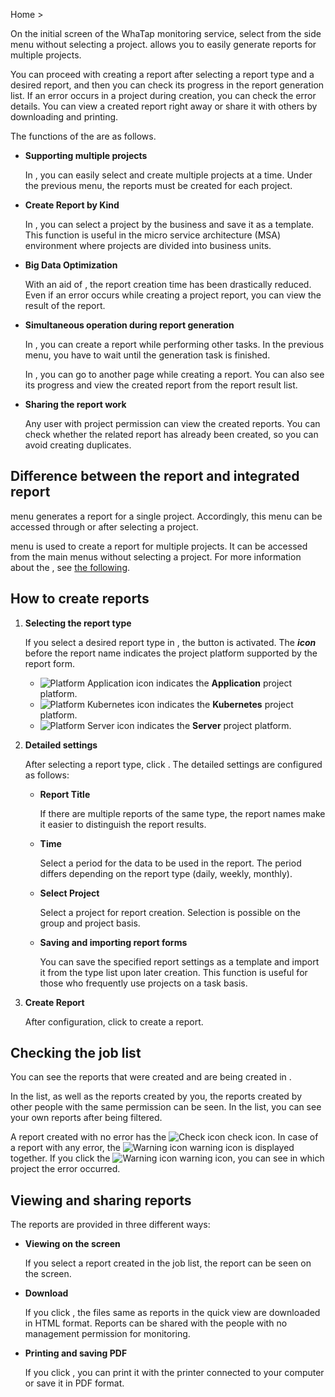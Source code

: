 Home &gt; <Cmdname sid="side_integratedReport" className="uitext" />

On the initial screen of the WhaTap monitoring service, select <Cmdname sid="side_integratedReport" className="uitext" /> from the side menu without selecting a project. <Cmdname sid="side_integratedReport" className="uitext" /> allows you to easily generate reports for multiple projects. 

You can proceed with creating a report after selecting a report type and a desired report, and then you can check its progress in the report generation list. If an error occurs in a project during creation, you can check the error details. You can view a created report right away or share it with others by downloading and printing.

<ImgLang img='integration_report_01.png' />

The functions of the <Cmdname sid="side_integratedReport" className="uitext" /> are as follows.

- **Supporting multiple projects**

  In <Cmdname sid="side_integratedReport" className="uitext" />, you can easily select and create multiple projects at a time. Under the previous <Cmdname sid="side_report" className="uitext" /> menu, the reports must be created for each project.

- **Create Report by Kind**

  In <Cmdname sid="create_report" className="uitext" />, you can select a project by the business and save it as a template. This function is useful in the micro service architecture (MSA) environment where projects are divided into business units.

- **Big Data Optimization**

  With an aid of <Cmdname sid="side_integratedReport" className="uitext" />, the report creation time has been drastically reduced. Even if an error occurs while creating a project report, you can view the result of the report.

- **Simultaneous operation during report generation**

  In <Cmdname sid="side_integratedReport" className="uitext" />, you can create a report while performing other tasks. In the previous <Cmdname sid="side_report" className="uitext" /> menu, you have to wait until the generation task is finished.

  In <Cmdname sid="side_integratedReport" className="uitext" />, you can go to another page while creating a report. You can also see its progress and view the created report from the report result list.

- **Sharing the report work**

  Any user with project permission can view the created reports. You can check whether the related report has already been created, so you can avoid creating duplicates.

## Difference between the report and integrated report

<Cmdname sid="side_report" className="uitext" /> menu generates a report for a single project. Accordingly, this menu can be accessed through <Cmdname sid="side_reportStat" className="uitext" /> or <Cmdname sid="side_report" className="uitext" /> after selecting a project.

<Cmdname sid="side_integratedReport" className="uitext" /> menu is used to create a report for multiple projects. It can be accessed from the main menus without selecting a project. For more information about the <Cmdname sid="side_report" className="uitext" />, see [the following](report-intro).

## How to create reports

1. **Selecting the report type**  

   <ImgLang img='integration_report_02.png' />

   If you select a desired report type in <Cmdname sid="report_type" className="uitext" />, the <Cmdname sid="create_report" className="uitext" /> button is activated. The ***icon*** before the report name indicates the project platform supported by the report form.

   - ![Platform Application icon](/img/platform-application.svg) indicates the **Application** project platform.
   - ![Platform Kubernetes icon](/img/platform-kubernetes.svg) indicates the **Kubernetes** project platform.
   - ![Platform Server icon](/img/platform-server.svg) indicates the **Server** project platform.  

2. **Detailed settings**  

   <ImgLang img='master_report.png' />

   After selecting a report type, click <Cmdname sid="create_report" className="uitext" />. The detailed settings are configured as follows:

   - **Report Title**

     If there are multiple reports of the same type, the report names make it easier to distinguish the report results.

   - **Time**

     Select a period for the data to be used in the report. The period differs depending on the report type (daily, weekly, monthly).  

   - **Select Project**

     Select a project for report creation. Selection is possible on the group and project basis.  

   - **Saving and importing report forms**

     You can save the specified report settings as a template and import it from the type list upon later creation. This function is useful for those who frequently use projects on a task basis.

3. **Create Report**

   After configuration, click <Cmdname sid="create_report" className="uitext" /> to create a report.

## Checking the job list

<ImgLang img='integration_report_03.png' />

You can see the reports that were created and are being created in <Cmdname sid="generation_report_list" className="uitext" />.

In the <Cmdname sid="all" className="uitext" /> list, as well as the reports created by you, the reports created by other people with the same permission can be seen. In the <Cmdname sid="my_report" className="uitext" /> list, you can see your own reports after being filtered.

A report created with no error has the <span class='woer'>![Check icon](/img/ic-check-bl.svg) check</span> icon. In case of a report with any error, the <span class='wer'>![Warning icon](/img/ic-warning-org.svg) warning</span> icon is displayed together. If you click the <span class='wer'>![Warning icon](/img/ic-warning-org.svg) warning</span> icon, you can see in which project the error occurred.

## Viewing and sharing reports

<ImgLang img='integration_report_04.png' />

The reports are provided in three different ways:

- **Viewing on the screen**

  If you select a report created in the job list, the report can be seen on the screen.

- **Download**

  If you click <Cmdname sid="download" className="uitext" />, the files same as reports in the quick view are downloaded in HTML format. Reports can be shared with the people with no management permission for monitoring.

- **Printing and saving PDF**

  If you click <Cmdname sid="print" className="uitext" />, you can print it with the printer connected to your computer or save it in PDF format.
